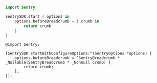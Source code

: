 ```swift {tabTitle:Swift}
import Sentry

SentrySDK.start { options in
    options.beforeBreadcrumb = { crumb in
        return crumb
    }
}
```

```objc {tabTitle:Objective-C}
@import Sentry;

[SentrySDK startWithConfigureOptions:^(SentryOptions *options) {
    options.beforeBreadcrumb = ^SentryBreadcrumb * _Nullable(SentryBreadcrumb * _Nonnull crumb) {
        return crumb;
    };
}];
```
